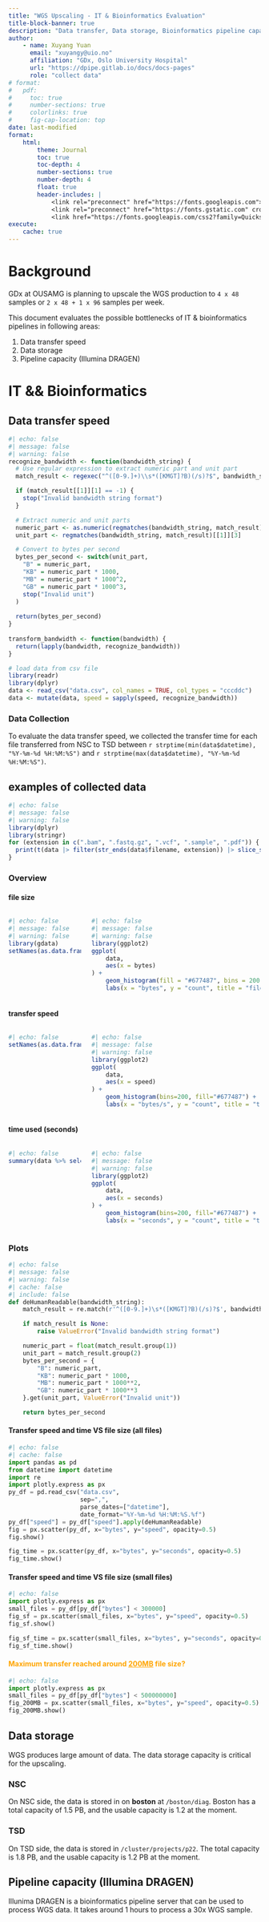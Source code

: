 ```yaml
---
title: "WGS Upscaling - IT & Bioinformatics Evaluation"
title-block-banner: true
description: "Data transfer, Data storage, Bioinformatics pipeline capacity"
author: 
    - name: Xuyang Yuan
      email: "xuyangy@uio.no"
      affiliation: "GDx, Oslo University Hospital"
      url: "https://dpipe.gitlab.io/docs/docs-pages"
      role: "collect data"
# format:
#   pdf:
#     toc: true
#     number-sections: true
#     colorlinks: true
#     fig-cap-location: top
date: last-modified
format: 
    html:
        theme: Journal
        toc: true
        toc-depth: 4
        number-sections: true
        number-depth: 4
        float: true
        header-includes: |
            <link rel="preconnect" href="https://fonts.googleapis.com">
            <link rel="preconnect" href="https://fonts.gstatic.com" crossorigin>
            <link href="https://fonts.googleapis.com/css2?family=Quicksand&display=swap" rel="stylesheet">
execute: 
    cache: true
---
```


# Background
GDx at OUSAMG is planning to upscale the WGS production to `4 x 48` samples or `2 x 48 + 1 x 96` samples per week. 

This document evaluates the possible bottlenecks of IT & bioinformatics pipelines in following areas:

1. Data transfer speed
2. Data storage
3. Pipeline capacity (Illumina DRAGEN)

# IT && Bioinformatics



## Data transfer speed

```r
#| echo: false
#| message: false
#| warning: false
recognize_bandwidth <- function(bandwidth_string) {
  # Use regular expression to extract numeric part and unit part
  match_result <- regexec("^([0-9.]+)\\s*([KMGT]?B)(/s)?$", bandwidth_string)

  if (match_result[[1]][1] == -1) {
    stop("Invalid bandwidth string format")
  }

  # Extract numeric and unit parts
  numeric_part <- as.numeric(regmatches(bandwidth_string, match_result)[[1]][2])
  unit_part <- regmatches(bandwidth_string, match_result)[[1]][3]

  # Convert to bytes per second
  bytes_per_second <- switch(unit_part,
    "B" = numeric_part,
    "KB" = numeric_part * 1000,
    "MB" = numeric_part * 1000^2,
    "GB" = numeric_part * 1000^3,
    stop("Invalid unit")                                     
  )                                                          
                                                             
  return(bytes_per_second)                                   
}                                                            
                                                             
transform_bandwidth <- function(bandwidth) {
  return(lapply(bandwidth, recognize_bandwidth))
}

# load data from csv file
library(readr)               
library(dplyr)               
data <- read_csv("data.csv", col_names = TRUE, col_types = "cccddc")
data <- mutate(data, speed = sapply(speed, recognize_bandwidth))
```



### Data Collection

To evaluate the data transfer speed, we collected the transfer time for each file transferred from NSC to TSD between [`r strptime(min(data$datetime), "%Y-%m-%d %H:%M:%S")`]{style="font-family:Quicksand;"} and [`r strptime(max(data$datetime), "%Y-%m-%d %H:%M:%S")`]{style="font-family:Quicksand;"}.

::: {.callout-note collapse="true"}


## examples of collected data


```r
#| echo: false
#| message: false
#| warning: false
library(dplyr)
library(stringr)
for (extension in c(".bam", ".fastq.gz", ".vcf", ".sample", ".pdf")) {
  print(t(data |> filter(str_ends(data$filename, extension)) |> slice_sample(n = 1)))
}
```

:::


### Overview
::: {.panel-tabset}
#### file size
:::: {.columns}
::: {.column width="30%"}
```r
#| echo: false
#| message: false
#| warning: false
library(gdata)
setNames(as.data.frame(sapply(summary(data$bytes), humanReadable)), "filesize")
```
:::
::: {.column width="70%"}
```r
#| echo: false
#| message: false
#| warning: false
library(ggplot2)
ggplot(
    data,
    aes(x = bytes)
) +
    geom_histogram(fill = "#677487", bins = 200) +
    labs(x = "bytes", y = "count", title = "filesize")
```
:::
::::
#### transfer speed
:::: {.columns}
::: {.column width="30%"}
```r
#| echo: false
setNames(as.data.frame(sapply(summary(data$speed), humanReadable)), "speed(/s)")
```
:::
::: {.column width="70%"}
```r
#| echo: false
#| message: false
#| warning: false
library(ggplot2)
ggplot(
    data,
    aes(x = speed)
) + 
    geom_histogram(bins=200, fill="#677487") + 
    labs(x = "bytes/s", y = "count", title = "transfer speed")
```
:::
::::
#### time used (seconds)
:::: {.columns}
::: {.column width="30%"}
```r
#| echo: false
summary(data %>% select(seconds))
```
:::
::: {.column width="70%"}
```r
#| echo: false
#| message: false
#| warning: false
library(ggplot2)
ggplot(
    data,
    aes(x = seconds)
) + 
    geom_histogram(bins=200, fill="#677487") + 
    labs(x = "seconds", y = "count", title = "transfer time")
```
:::
::::
:::

### Plots


<!-- read data from csv file -->
```python
#| echo: false
#| message: false
#| warning: false
#| cache: false
#| include: false
def deHumanReadable(bandwidth_string):
    match_result = re.match(r'^([0-9.]+)\s*([KMGT]?B)(/s)?$', bandwidth_string)

    if match_result is None:
        raise ValueError("Invalid bandwidth string format")

    numeric_part = float(match_result.group(1))
    unit_part = match_result.group(2)
    bytes_per_second = {
        "B": numeric_part,
        "KB": numeric_part * 1000,
        "MB": numeric_part * 1000**2,
        "GB": numeric_part * 1000**3
    }.get(unit_part, ValueError("Invalid unit"))

    return bytes_per_second

```

#### Transfer speed and time VS file size (all files)


```python
#| echo: false
#| cache: false
import pandas as pd
from datetime import datetime
import re
import plotly.express as px
py_df = pd.read_csv("data.csv", 
                    sep=",", 
                    parse_dates=["datetime"],
                    date_format="%Y-%m-%d %H:%M:%S.%f")
py_df["speed"] = py_df["speed"].apply(deHumanReadable)
fig = px.scatter(py_df, x="bytes", y="speed", opacity=0.5)
fig.show()

fig_time = px.scatter(py_df, x="bytes", y="seconds", opacity=0.5)
fig_time.show()
```

#### Transfer speed and time VS file size (small files)

```python
#| echo: false
import plotly.express as px
small_files = py_df[py_df["bytes"] < 300000]
fig_sf = px.scatter(small_files, x="bytes", y="speed", opacity=0.5)
fig_sf.show()

fig_sf_time = px.scatter(small_files, x="bytes", y="seconds", opacity=0.5)
fig_sf_time.show()
```


#### [ Maximum transfer reached around <u>200MB</u> file size? ]{style="color:orange;"}

```python
#| echo: false
import plotly.express as px
small_files = py_df[py_df["bytes"] < 500000000]
fig_200MB = px.scatter(small_files, x="bytes", y="speed", opacity=0.5)
fig_200MB.show()
```

## Data storage

WGS produces large amount of data. The data storage capacity is critical for the upscaling. 


### NSC
On NSC side, the data is stored in on **boston** at `/boston/diag`. Boston has a total capacity of 1.5 PB, and the usable capacity is 1.2 at the moment.


### TSD

On TSD side, the data is stored in `/cluster/projects/p22`. The total capacity is 1.8 PB, and the usable capacity is 1.2 PB at the moment.



## Pipeline capacity (Illumina DRAGEN)

Illunima DRAGEN is a bioinformatics pipeline server that can be used to process WGS data. It takes around 1 hours to process a 30x WGS sample.




